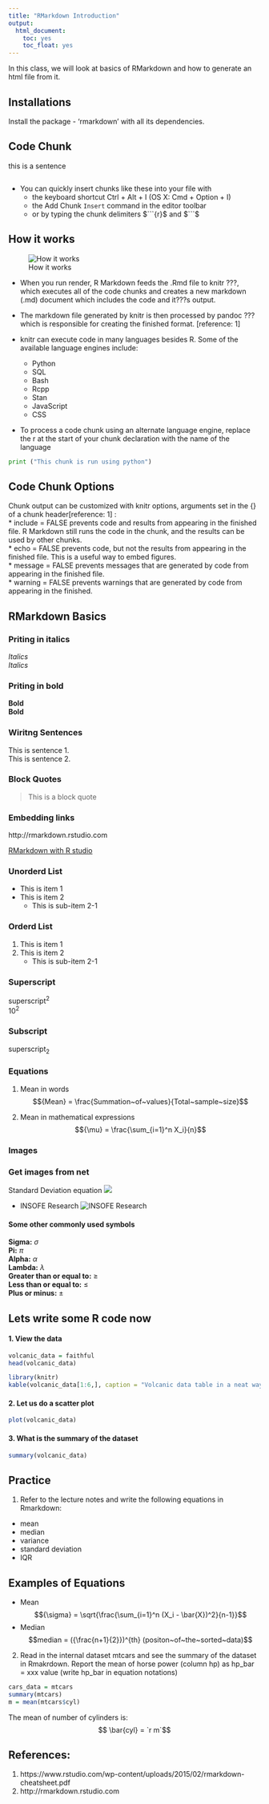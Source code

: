 ```yaml
---
title: "RMarkdown Introduction"
output:
  html_document:
    toc: yes
    toc_float: yes
---
```

In this class, we will look at basics of RMarkdown and how to generate an html file from it.

## Installations   
Install the package - 'rmarkdown' with all its dependencies. 

## Code Chunk
 this is a sentence
```r

```
 
 - You can quickly insert chunks like these into your file with
    - the keyboard shortcut Ctrl + Alt + I (OS X: Cmd + Option + I)
    - the Add Chunk `Insert` command in the editor toolbar
    - or by typing the chunk delimiters $```{r}$ and $```$

## How it works
![How it works](img/rmarkdownflow.png)
 
 - When you run render, R Markdown feeds the .Rmd file to knitr ???, which executes all of the code chunks and creates a new markdown (.md) document which includes the code and it???s output.

 - The markdown file generated by knitr is then processed by pandoc ??? which is responsible for creating the finished format. [reference: 1]

 - knitr can execute code in many languages besides R. Some of the available language engines include:
    - Python
    - SQL
    - Bash
    - Rcpp
    - Stan
    - JavaScript
    - CSS
  - To process a code chunk using an alternate language engine, replace the r at the start of your chunk declaration with the name of the language
  
```python

print ("This chunk is run using python")

```

##  Code Chunk Options  
Chunk output can be customized with knitr options, arguments set in the {} of a chunk header[reference: 1] :   
  * include = FALSE prevents code and results from appearing in the finished file. R Markdown still runs the code in the chunk, and the results can be used by other chunks.  
  * echo = FALSE prevents code, but not the results from appearing in the finished file. This is a useful way to embed figures.  
  * message = FALSE prevents messages that are generated by code from appearing in the finished file.  
  * warning = FALSE prevents warnings that are generated by code from appearing in the finished.  

## RMarkdown Basics 

### Priting in italics 
*Italics*  
_Italics_


### Priting in bold 
**Bold**  
__Bold__


### Wiritng Sentences 
This is sentence 1.  
This is sentence 2.  


### Block Quotes 
> This is a block quote 


### Embedding links 
http://rmarkdown.rstudio.com

[RMarkdown with R studio]([http://rmarkdown.rstudio.com])


### Unorderd List 
* This is item 1
* This is item 2
    + This is sub-item 2-1
 

### Orderd List 
1. This is item 1
2. This is item 2
    + This is sub-item 2-1


###  Superscript   
superscript^2^    
10^2^ 

###  Subscript   
superscript~2~  


### Equations 
1. Mean in words   
$${Mean} = \frac{Summation~of~values}{Total~sample~size}$$
  
2. Mean in mathematical expressions
$${\mu} = \frac{\sum_{i=1}^n X_i}{n}$$
  
### Images 
### Get images from net
Standard Deviation equation  ![](http://www.statisticshowto.com/wp-content/uploads/2013/11/sample-standard-deviation.jpg)

 - INSOFE Research
![INSOFE Research](https://www.insofe.edu.in/assets/images/innerpage_banners/Research.jpg)
  
#### Some other commonly used symbols   
**Sigma:**  $\sigma$  
**Pi:**  $\pi$   
**Alpha:**  $\alpha$  
**Lambda:**  $\lambda$    
**Greater than or equal to:**  $\ge$  
**Less than or equal to:** $\le$  
**Plus or minus:**  $\pm$  

## Lets write some R code now 
#### 1. View the data
```r
volcanic_data = faithful
head(volcanic_data)
```


```r
library(knitr)
kable(volcanic_data[1:6,], caption = "Volcanic data table in a neat way")
```


#### 2. Let us do a scatter plot
```r
plot(volcanic_data)
```

#### 3. What is the summary of the dataset
```r
summary(volcanic_data)
```

## Practice   
1. Refer to the lecture notes and write the following equations in Rmarkdown:   

  * mean
  * median
  * variance
  * standard deviation
  * IQR

## Examples of Equations
  - Mean
$${\sigma} = \sqrt{\frac{\sum_{i=1}^n (X_i - \bar{X})^2}{n-1}}$$
 - Median
$$median = ({\frac{n+1}{2}})^{th} (positon~of~the~sorted~data)$$
  
2. Read in the internal dataset mtcars and see the summary of the dataset in Rmakrdown. Report the mean of horse power (column hp) as hp_bar = xxx value  (write hp_bar in equation notations)  
```r
cars_data = mtcars
summary(mtcars)
m = mean(mtcars$cyl)
```

The mean of number of cylinders is:
$$ \bar{cyl} = `r m`$$

##  References:  
1. https://www.rstudio.com/wp-content/uploads/2015/02/rmarkdown-cheatsheet.pdf
2. http://rmarkdown.rstudio.com

